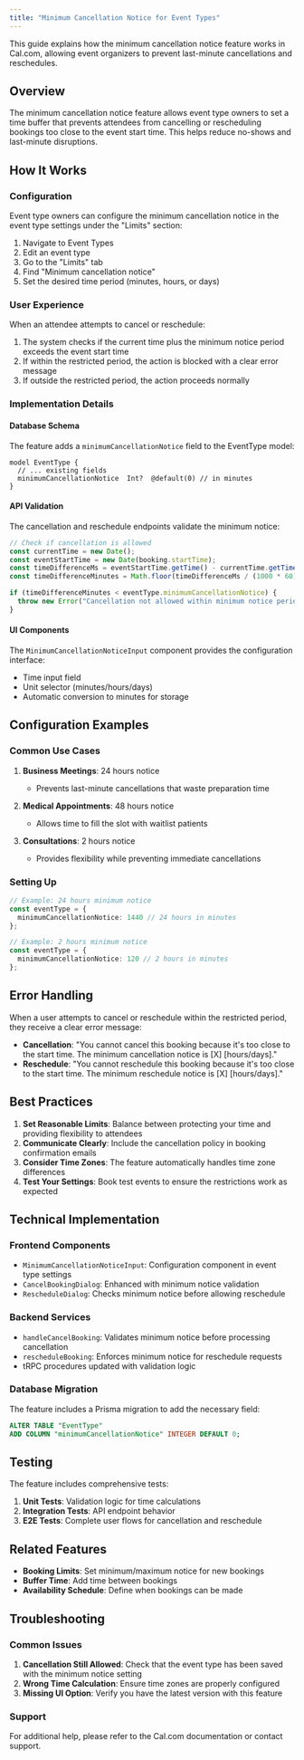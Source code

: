 ```yaml
---
title: "Minimum Cancellation Notice for Event Types"
---
```


This guide explains how the minimum cancellation notice feature works in Cal.com, allowing event organizers to prevent last-minute cancellations and reschedules.

## Overview

The minimum cancellation notice feature allows event type owners to set a time buffer that prevents attendees from cancelling or rescheduling bookings too close to the event start time. This helps reduce no-shows and last-minute disruptions.

## How It Works

### Configuration

Event type owners can configure the minimum cancellation notice in the event type settings under the "Limits" section:

1. Navigate to Event Types
2. Edit an event type
3. Go to the "Limits" tab
4. Find "Minimum cancellation notice"
5. Set the desired time period (minutes, hours, or days)

### User Experience

When an attendee attempts to cancel or reschedule:

1. The system checks if the current time plus the minimum notice period exceeds the event start time
2. If within the restricted period, the action is blocked with a clear error message
3. If outside the restricted period, the action proceeds normally

### Implementation Details

#### Database Schema

The feature adds a `minimumCancellationNotice` field to the EventType model:

```prisma
model EventType {
  // ... existing fields
  minimumCancellationNotice  Int?  @default(0) // in minutes
}
```

#### API Validation

The cancellation and reschedule endpoints validate the minimum notice:

```typescript
// Check if cancellation is allowed
const currentTime = new Date();
const eventStartTime = new Date(booking.startTime);
const timeDifferenceMs = eventStartTime.getTime() - currentTime.getTime();
const timeDifferenceMinutes = Math.floor(timeDifferenceMs / (1000 * 60));

if (timeDifferenceMinutes < eventType.minimumCancellationNotice) {
  throw new Error("Cancellation not allowed within minimum notice period");
}
```

#### UI Components

The `MinimumCancellationNoticeInput` component provides the configuration interface:

- Time input field
- Unit selector (minutes/hours/days)
- Automatic conversion to minutes for storage

## Configuration Examples

### Common Use Cases

1. **Business Meetings**: 24 hours notice
   - Prevents last-minute cancellations that waste preparation time
   
2. **Medical Appointments**: 48 hours notice
   - Allows time to fill the slot with waitlist patients
   
3. **Consultations**: 2 hours notice
   - Provides flexibility while preventing immediate cancellations

### Setting Up

```typescript
// Example: 24 hours minimum notice
const eventType = {
  minimumCancellationNotice: 1440 // 24 hours in minutes
};

// Example: 2 hours minimum notice
const eventType = {
  minimumCancellationNotice: 120 // 2 hours in minutes
};
```

## Error Handling

When a user attempts to cancel or reschedule within the restricted period, they receive a clear error message:

- **Cancellation**: "You cannot cancel this booking because it's too close to the start time. The minimum cancellation notice is [X] [hours/days]."
- **Reschedule**: "You cannot reschedule this booking because it's too close to the start time. The minimum reschedule notice is [X] [hours/days]."

## Best Practices

1. **Set Reasonable Limits**: Balance between protecting your time and providing flexibility to attendees
2. **Communicate Clearly**: Include the cancellation policy in booking confirmation emails
3. **Consider Time Zones**: The feature automatically handles time zone differences
4. **Test Your Settings**: Book test events to ensure the restrictions work as expected

## Technical Implementation

### Frontend Components

- `MinimumCancellationNoticeInput`: Configuration component in event type settings
- `CancelBookingDialog`: Enhanced with minimum notice validation
- `RescheduleDialog`: Checks minimum notice before allowing reschedule

### Backend Services

- `handleCancelBooking`: Validates minimum notice before processing cancellation
- `rescheduleBooking`: Enforces minimum notice for reschedule requests
- tRPC procedures updated with validation logic

### Database Migration

The feature includes a Prisma migration to add the necessary field:

```sql
ALTER TABLE "EventType" 
ADD COLUMN "minimumCancellationNotice" INTEGER DEFAULT 0;
```

## Testing

The feature includes comprehensive tests:

1. **Unit Tests**: Validation logic for time calculations
2. **Integration Tests**: API endpoint behavior
3. **E2E Tests**: Complete user flows for cancellation and reschedule

## Related Features

- **Booking Limits**: Set minimum/maximum notice for new bookings
- **Buffer Time**: Add time between bookings
- **Availability Schedule**: Define when bookings can be made

## Troubleshooting

### Common Issues

1. **Cancellation Still Allowed**: Check that the event type has been saved with the minimum notice setting
2. **Wrong Time Calculation**: Ensure time zones are properly configured
3. **Missing UI Option**: Verify you have the latest version with this feature

### Support

For additional help, please refer to the Cal.com documentation or contact support.